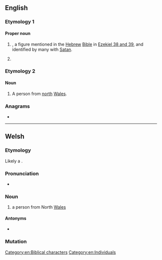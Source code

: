{{also|gog|gőg}}
==English==
{{wikipedia}}

===Etymology 1===

====Proper noun====
{{en-proper noun}}

# {{w|Gog of Magog}}, a figure mentioned in the [[Hebrew]] [[Bible]] in [[s:Bible (World_English)/Ezekiel#Chapter_38|Ezekiel 38 and 39]], and identified by many with [[Satan]]. {{qualifier|See the writings of the Apostle John in [[s:Bible (World_English)/Revelation#Chapter_20|Revelation 20:8]].}}
# {{lb|en|historical}} {{non-gloss definition|Replacement for the word ''God'' when swearing, forming vulgar [[minced oath]]s originating in the 14th century: ''by Gog's wounds'', ''Gog's bread''...}}

===Etymology 2===
{{rfe|lang=en}}

====Noun====
{{en-noun}}

# {{lb|en|UK|slang}} A person from [[north]] [[Wales]].

===Anagrams===
* {{anagrams|en|a=ggo|Ogg}}

[[Category:en:Biblical characters]]
[[Category:en:Individuals]]

----

==Welsh==

===Etymology===
Likely a {{clipping|lang=cy|gogleddwr|nocap=1|gloss1=northerner}}.

===Pronunciation===
* {{IPA|/ɡɔɡ/|lang=cy}}

===Noun===
{{cy-noun|mf}}

# {{lb|cy|colloquial}} a person from North [[Wales]]

====Antonyms====
* {{l|cy|hwntw}}

===Mutation===
{{cy-mut-auto}}